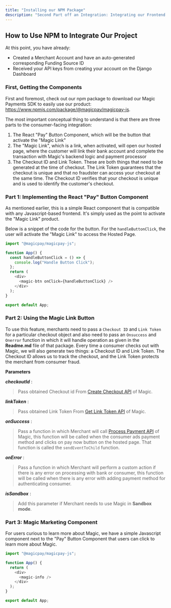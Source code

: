 ```yaml
---
title: "Installing our NPM Package"
description: "Second Part off an Integration: Integrating our Frontend Components."
---
```


## How to Use NPM to Integrate Our Project

At this point, you have already:
- Created a Merchant Account and have an auto-generated corresponding Funding Source ID
- Received your API keys from creating your account on the Django Dashboard

### First, Getting the Components

First and foremost, check out our npm package to download our Magic Payments SDK to easily use our product: https://www.npmjs.com/package/@magicpay/magicpay-js. 

The most important conceptual thing to understand is that there are three parts to the consumer-facing integration:
1. The React "Pay" Button Component, which will be the button that activate the "Magic Link"
2. The "Magic Link", which is a link, when activated, will open our hosted page, where the customer will link their bank account and complete the transaction with Magic's backend logic and payment processor
3. The Checkout ID and Link Token. These are both things that need to be generated at the time of checkout. The Link Token guarantees that the checkout is unique and that no fraudster can access your checkout at the same time. The Checkout ID verifies that your checkout is unique and is used to identify the customer's checkout.


### Part 1: Implementing the React "Pay" Button Component 
As mentioned earlier, this is a simple React component that is compatible with any Javascript-based frontend. It's simply used as the point to activate the "Magic Link" product.

Below is a snippet of the code for the button. For the `handleButtonClick`, the user will activate the "Magic Link" to access the Hosted Page.
```javascript ReactComponent.js
import "@magicpay/magicpay-js";

function App() {
  const handleButtonClick = () => {
    console.log("Handle Button Click");
  };
  return (
    <div>
      <magic-btn onClick={handleButtonClick} />
    </div>
  );
}

export default App;
```

### Part 2: Using the Magic Link Button

To use this feature, merchants need to pass a `Checkout ID` and `Link Token` for a particular checkout object and also need to pass an `Onsuccess` and `Onerror` function in which it will handle operation as given in the __Readme.md__ file of that package. Every time a consumer checks out with Magic, we will also generate two things: a Checkout ID and Link Token. The Checkout ID allows us to track the checkout, and the Link Token protects the merchant from consumer fraud.

**Parameters**

___checkoutId___ : <blockquote> Pass obtained Checkout id From [Create Checkout API](/api-reference/endpoint/checkout/create_checkout) of Magic.</blockquote>

___linkToken___  : <blockquote> Pass obtained Link Token From [Get Link Token API](/api-reference/endpoint/checkout/generate_link_token) of Magic. </blockquote>

___onSuccess___  : <blockquote> Pass a function in which Merchant will call [Process Payment API](/api-reference/endpoint/payment_preprocess/get_processor_token) of Magic, this function will be called when the consumer ads payment method and clicks on pay now button on the hosted page. That function is called the `sendEventToChild` function. </blockquote>

___onError___    : <blockquote> Pass a function in which Merchant will perform a custom action if there is any error on processing with bank or consumer, this function will be called when there is any error with adding payment method for authenticating consumer. </blockquote>

___isSandbox___  : <blockquote> Add this parameter if Merchant needs to use Magic in __Sandbox mode__. </blockquote>


### Part 3: Magic Marketing Component

For users curious to learn more about Magic, we have a simple Javascript component next to the "Pay" Button Component that users can click to learn more about Magic.

```javascript InfoComponent.js
import "@magicpay/magicpay-js";

function App() {
  return (
    <div>
      <magic-info />
    </div>
  );
}

export default App;
```
